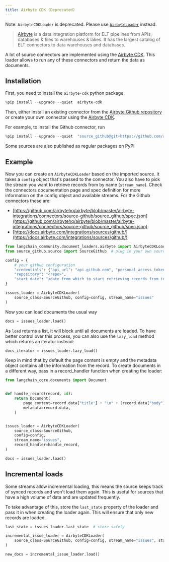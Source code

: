 ```yaml
---
title: Airbyte CDK (Deprecated)
---
```


Note: `AirbyteCDKLoader` is deprecated. Please use [`AirbyteLoader`](/oss/javascript/integrations/document_loaders/airbyte) instead.

>[Airbyte](https://github.com/airbytehq/airbyte) is a data integration platform for ELT pipelines from APIs, databases & files to warehouses & lakes. It has the largest catalog of ELT connectors to data warehouses and databases.

A lot of source connectors are implemented using the [Airbyte CDK](https://docs.airbyte.com/connector-development/cdk-python/). This loader allows to run any of these connectors and return the data as documents.

## Installation

First, you need to install the `airbyte-cdk` python package.


```python
%pip install --upgrade --quiet  airbyte-cdk
```

Then, either install an existing connector from the [Airbyte Github repository](https://github.com/airbytehq/airbyte/tree/master/airbyte-integrations/connectors) or create your own connector using the [Airbyte CDK](https://docs.airbyte.io/connector-development/connector-development).

For example, to install the Github connector, run


```python
%pip install --upgrade --quiet  "source_github@git+https://github.com/airbytehq/airbyte.git@master#subdirectory=airbyte-integrations/connectors/source-github"
```

Some sources are also published as regular packages on PyPI

## Example

Now you can create an `AirbyteCDKLoader` based on the imported source. It takes a `config` object that's passed to the connector. You also have to pick the stream you want to retrieve records from by name (`stream_name`). Check the connectors documentation page and spec definition for more information on the config object and available streams. For the Github connectors these are:

* [https://github.com/airbytehq/airbyte/blob/master/airbyte-integrations/connectors/source-github/source_github/spec.json](https://github.com/airbytehq/airbyte/blob/master/airbyte-integrations/connectors/source-github/source_github/spec.json).
* [https://docs.airbyte.com/integrations/sources/github/](https://docs.airbyte.com/integrations/sources/github/)


```python
from langchain_community.document_loaders.airbyte import AirbyteCDKLoader
from source_github.source import SourceGithub  # plug in your own source here

config = {
    # your github configuration
    "credentials": {"api_url": "api.github.com", "personal_access_token": "<token>"},
    "repository": "<repo>",
    "start_date": "<date from which to start retrieving records from in ISO format, e.g. 2020-10-20T00:00:00Z>",
}

issues_loader = AirbyteCDKLoader(
    source_class=SourceGithub, config=config, stream_name="issues"
)
```

Now you can load documents the usual way


```python
docs = issues_loader.load()
```

As `load` returns a list, it will block until all documents are loaded. To have better control over this process, you can also use the `lazy_load` method which returns an iterator instead:


```python
docs_iterator = issues_loader.lazy_load()
```

Keep in mind that by default the page content is empty and the metadata object contains all the information from the record. To create documents in a different way, pass in a record_handler function when creating the loader:


```python
from langchain_core.documents import Document


def handle_record(record, id):
    return Document(
        page_content=record.data["title"] + "\n" + (record.data["body"] or ""),
        metadata=record.data,
    )


issues_loader = AirbyteCDKLoader(
    source_class=SourceGithub,
    config=config,
    stream_name="issues",
    record_handler=handle_record,
)

docs = issues_loader.load()
```

## Incremental loads

Some streams allow incremental loading, this means the source keeps track of synced records and won't load them again. This is useful for sources that have a high volume of data and are updated frequently.

To take advantage of this, store the `last_state` property of the loader and pass it in when creating the loader again. This will ensure that only new records are loaded.


```python
last_state = issues_loader.last_state  # store safely

incremental_issue_loader = AirbyteCDKLoader(
    source_class=SourceGithub, config=config, stream_name="issues", state=last_state
)

new_docs = incremental_issue_loader.load()
```
